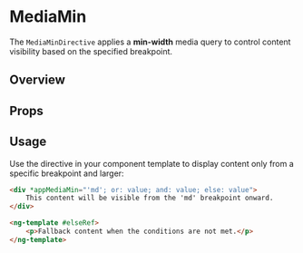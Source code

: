 

<Meta of={MediaMinStories} />

# MediaMin

The `MediaMinDirective` applies a **min-width** media query to control content visibility based on the specified breakpoint.

## Overview

<Canvas>
	<Story of={MediaMinStories.Overview} />
</Canvas>

## Props

<Controls />

## Usage

Use the directive in your component template to display content only from a specific breakpoint and larger:

```html
<div *appMediaMin="'md'; or: value; and: value; else: value">
	This content will be visible from the 'md' breakpoint onward.
</div>

<ng-template #elseRef>
	<p>Fallback content when the conditions are not met.</p>
</ng-template>
```
